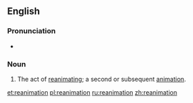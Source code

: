 {{also|Reanimation}}
==English==

===Pronunciation===
* {{rhymes|eɪʃən}}

===Noun===
{{en-noun}}

# The act of [[reanimate|reanimating]]; a second or subsequent [[animation]].

[[et:reanimation]]
[[pl:reanimation]]
[[ru:reanimation]]
[[zh:reanimation]]